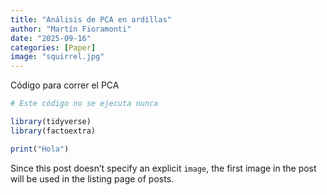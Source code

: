 ```yaml
---
title: "Análisis de PCA en ardillas"
author: "Martín Fioramonti"
date: "2025-09-16"
categories: [Paper]
image: "squirrel.jpg"
---
```


Código para correr el PCA

``` r
# Este código no se ejecuta nunca

library(tidyverse)
library(factoextra)

print("Hola")
```

Since this post doesn't specify an explicit `image`, the first image in the post will be used in the listing page of posts.
